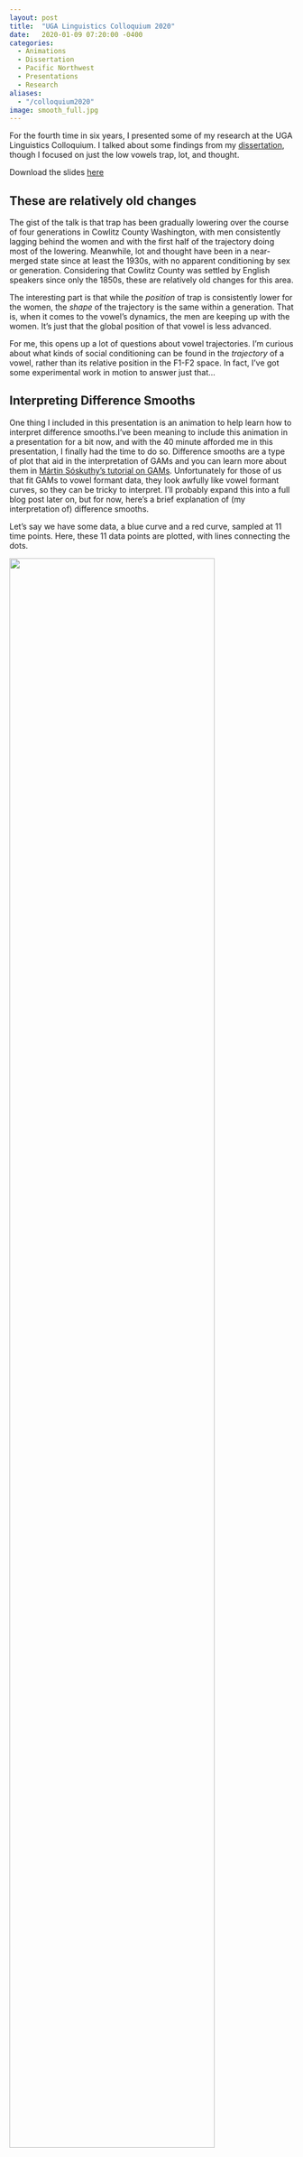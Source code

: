 ```yaml
---
layout: post
title:  "UGA Linguistics Colloquium 2020"
date:   2020-01-09 07:20:00 -0400
categories:
  - Animations
  - Dissertation
  - Pacific Northwest
  - Presentations
  - Research
aliases: 
  - "/colloquium2020"
image: smooth_full.jpg
---
```



For the fourth time in six years, I presented some of my research at the UGA Linguistics Colloquium. I talked about some findings from my [dissertation](/blog/dissertation), though I focused on just the low vowels <sc>trap</sc>, <sc>lot</sc>, and <sc>thought</sc>. 

:::callout-tip
Download the slides [here](/downloads/200110-colloquium.pdf)
:::

## These are relatively old changes

The gist of the talk is that <sc>trap</sc> has been gradually lowering over the course of four generations in Cowlitz County Washington, with men consistently lagging behind the women and with the first half of the trajectory doing most of the lowering. Meanwhile, <sc>lot</sc> and <sc>thought</sc> have been in a near-merged state since at least the 1930s, with no apparent conditioning by sex or generation. Considering that Cowlitz County was settled by English speakers since only the 1850s, these are relatively old changes for this area.

The interesting part is that while the *position* of <sc>trap</sc> is consistently lower for the women, the *shape* of the trajectory is the same within a generation. That is, when it comes to the vowel's dynamics, the men are keeping up with the women. It's just that the global position of that vowel is less advanced.

For me, this opens up a lot of questions about vowel trajectories. I'm curious about what kinds of social conditioning can be found in the *trajectory* of a vowel, rather than its relative position in the F1-F2 space. In fact, I've got some experimental work in motion to answer just that…

## Interpreting Difference Smooths

One thing I included in this presentation is an animation to help learn how to interpret difference smooths.<span class="sidenote-left">I've been meaning to include this animation in a presentation for a bit now, and with the 40 minute afforded me in this presentation, I finally had the time to do so.</span> Difference smooths are a type of plot that aid in the interpretation of GAMs and you can learn more about them in [Mártin Sóskuthy's tutorial on GAMs](http://eprints.whiterose.ac.uk/113858/2/1703_05339v1.pdf). Unfortunately for those of us that fit GAMs to vowel formant data, they look awfully like vowel formant curves, so they can be tricky to interpret. I'll probably expand this into a full blog post later on, but for now, here's a brief explanation of (my interpretation of) difference smooths. 

Let's say we have some data, a blue curve and a red curve, sampled at 11 time points. Here, these 11 data points are plotted, with lines connecting the dots. 

![](raw.jpg){width=85%}

When you fit a generalized additive model to this data, you can get two fit lines (left, below), which is basically a smoothed version of the jagged line above. It's as if you had sampled continuously rather than at 11 discrete timepoints. When you plot a difference smooth, you get the plot on the right (below), which is essentially one curve "minus" the other curve. 

::: {layout-ncol=2}
![](raw_fit.jpg){width=95%}

![](smooth.jpg){width=95%}
:::

Now, it may not be completely transparent how the difference smooth relates to the two fit lines. So, to help out, the two plots below show the exact same curves, only several vertical lines have been added. On the fit lines, the vertical lines connect the two curves, with the height (and color) of the line representing the distance between them. On the right, the vertical lines connect the difference smooth and a horizontal line. The kicker: the height of the vertical lines in both plots is identical.

::: {layout-ncol=2}
![](raw_vlines.jpg){width=95%}

![](smooth_vlines.jpg){width=95%}
:::

If you're like me, it still might not be clear how they connect. The following animation may help. It starts with the two curves with the vertical lines between them. Since I'm getting the *difference* between the two, I'm "subtracting" the bottom from the top. This has the effect of flattening out the bottom one to a perfectly straight, horizontal line. In order to keep the vertical lines the same height, the amount of "bend" that has to happen to the bottom line has to apply equally to the top line. The result is a new curve called the difference smooth.

![](diff_smooth_anim.gif){width=85%}

Once you've grasped that, you can then add some additional information to the plot. Typically, difference smooths come with confidence intervals,[Exactly how these confidence intervals are calculated is something I'm still learning.]{.aside} which I highlight in gray below. Wherever the confidence interval does *not* overlap with the horizontal (zero) line, the curves are interpreted as being statistically significantly different from each other.

![](smooth_ci.jpg){width=85%}

In this case, since the original red line is subtracted from the original blue one, with the confidence intervals on this difference smooth, I can say that the blue line is significantly higher than the red for some region.

[There are R packages that can create difference smooths (I think itsadug might be most well-known). I'm not a huge fan of the aesthetics of that plot, so I've created my own version using the same data, and in ggplot2. I'd like to release it in a package sometime soon so you can use them too if you'd like.]{.aside} Finally, the plot below is the version of the difference smooths I use in this presentation, my dissertation, and anywhere else I've needed them so far.

![](smooth_full.jpg){width=85%}

I've just added some additional annotation to better highlight the region of statistical significance:

* The center line is blue and slightly thicker in contrast with the gray, thinner lines.

* The horizontal axis is blue in the region of statistical significance.

* At the point where the confidence interval intersects 0 (the horizontal axis), I've added vertical dotted lines. 

* I've also added the timepoint where that intersection happens. In this case, the time spans from 0 to 1, so these two lines are statistically significantly different from one another between 0.122s and 0.526s. NOTE: It's important that you take these ranges with a grain of salt and perhaps interpret them very broadly rather than paying too much attention to the exact number.

I just kinda like the look of this style of plot, so that's the one I've been using.

## Conclusion

I've at least benefited from interpreting difference smooths in this way. Hopefully the attendees of my talk today (and now you!) will have slightly better understanding of them as well.